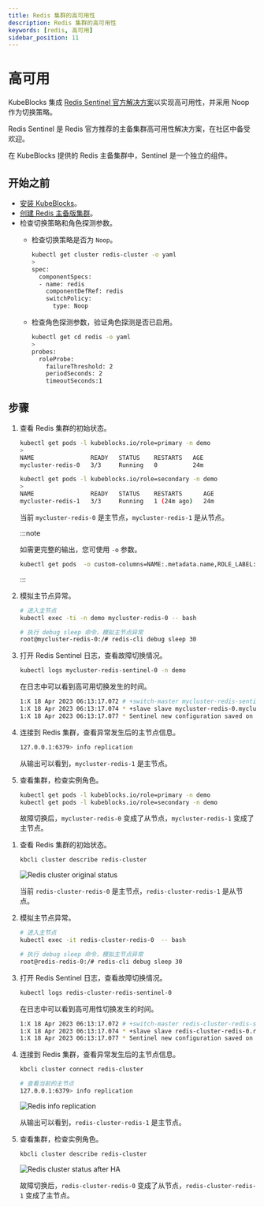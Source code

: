 ```yaml
---
title: Redis 集群的高可用性
description: Redis 集群的高可用性
keywords: [redis, 高可用]
sidebar_position: 11
---
```



# 高可用

KubeBlocks 集成 [Redis Sentinel 官方解决方案](https://redis.io/docs/management/sentinel/)以实现高可用性，并采用 Noop 作为切换策略。

Redis Sentinel 是 Redis 官方推荐的主备集群高可用性解决方案，在社区中备受欢迎。

在 KubeBlocks 提供的 Redis 主备集群中，Sentinel 是一个独立的组件。

## 开始之前

* [安装 KubeBlocks](./../../installation/install-kubeblocks.md)。
* [创建 Redis 主备版集群](./../../kubeblocks-for-redis/cluster-management/create-and-connect-to-a-redis-cluster.md#创建集群)。
* 检查切换策略和角色探测参数。
  * 检查切换策略是否为 `Noop`。

    ```bash
    kubectl get cluster redis-cluster -o yaml
    >
    spec:
      componentSpecs:
      - name: redis
        componentDefRef: redis
        switchPolicy:
          type: Noop
    ```

  * 检查角色探测参数，验证角色探测是否已启用。

    ```bash
    kubectl get cd redis -o yaml
    >
    probes:
      roleProbe:
        failureThreshold: 2
        periodSeconds: 2
        timeoutSeconds:1
    ```

## 步骤

<Tabs>

<TabItem value="kubectl" label="kubectl" default>

1. 查看 Redis 集群的初始状态。

    ```bash
    kubectl get pods -l kubeblocks.io/role=primary -n demo
    >
    NAME                READY   STATUS    RESTARTS   AGE
    mycluster-redis-0   3/3     Running   0          24m

    kubectl get pods -l kubeblocks.io/role=secondary -n demo
    >
    NAME                READY   STATUS    RESTARTS      AGE
    mycluster-redis-1   3/3     Running   1 (24m ago)   24m
    ```

   当前 `mycluster-redis-0` 是主节点，`mycluster-redis-1` 是从节点。

   :::note

   如需更完整的输出，您可使用 `-o` 参数。

   ```bash
   kubectl get pods  -o custom-columns=NAME:.metadata.name,ROLE_LABEL:.metadata.labels."kubeblocks\.io/role"
   ```

   :::

2. 模拟主节点异常。

   ```bash
   # 进入主节点
   kubectl exec -ti -n demo mycluster-redis-0 -- bash

   # 执行 debug sleep 命令，模拟主节点异常
   root@mycluster-redis-0:/# redis-cli debug sleep 30
   ```

3. 打开 Redis Sentinel 日志，查看故障切换情况。

   ```bash
   kubectl logs mycluster-redis-sentinel-0 -n demo
   ```

   在日志中可以看到高可用切换发生的时间。

   ```bash
   1:X 18 Apr 2023 06:13:17.072 # +switch-master mycluster-redis-sentinel mycluster-redis-0.mycluster-redis-headless.default.svc 6379 mycluster-redis-1.mycluster-redis-headless.default.svc 6379
   1:X 18 Apr 2023 06:13:17.074 * +slave slave mycluster-redis-0.mycluster-redis-headless.default.svc:6379 mycluster-redis-0.mycluster-redis-headless.default.svc 6379 @ mycluster-redis-sentinel mycluster-redis-1.mycluster-redis-headless.default.svc 6379
   1:X 18 Apr 2023 06:13:17.077 * Sentinel new configuration saved on disk
   ```

4. 连接到 Redis 集群，查看异常发生后的主节点信息。

    ```bash
    127.0.0.1:6379> info replication
    ```

   从输出可以看到，`mycluster-redis-1` 是主节点。

5. 查看集群，检查实例角色。

   ```bash
   kubectl get pods -l kubeblocks.io/role=primary -n demo
   kubectl get pods -l kubeblocks.io/role=secondary -n demo
   ```

   故障切换后，`mycluster-redis-0` 变成了从节点，`mycluster-redis-1` 变成了主节点。

</TabItem>

<TabItem value="kbcli" label="kbcli">

1. 查看 Redis 集群的初始状态。

   ```bash
   kbcli cluster describe redis-cluster
   ```

   ![Redis cluster original status](/img/docs/zh/redis-high-availability-initial-status.png)

   当前 `redis-cluster-redis-0` 是主节点，`redis-cluster-redis-1` 是从节点。

2. 模拟主节点异常。

   ```bash
   # 进入主节点
   kubectl exec -it redis-cluster-redis-0  -- bash

   # 执行 debug sleep 命令，模拟主节点异常
   root@redis-redis-0:/# redis-cli debug sleep 30
   ```

3. 打开 Redis Sentinel 日志，查看故障切换情况。

   ```bash
   kubectl logs redis-cluster-redis-sentinel-0
   ```

   在日志中可以看到高可用性切换发生的时间。

   ```bash
   1:X 18 Apr 2023 06:13:17.072 # +switch-master redis-cluster-redis-sentinel redis-cluster-redis-0.redis-cluster-redis-headless.default.svc 6379 redis-cluster-redis-1.redis-cluster-redis-headless.default.svc 6379
   1:X 18 Apr 2023 06:13:17.074 * +slave slave redis-cluster-redis-0.redis-cluster-redis-headless.default.svc:6379 redis-cluster-redis-0.redis-cluster-redis-headless.default.svc 6379 @ redis-cluster-redis-sentinel redis-cluster-redis-1.redis-cluster-redis-headless.default.svc 6379
   1:X 18 Apr 2023 06:13:17.077 * Sentinel new configuration saved on disk
   ```

4. 连接到 Redis 集群，查看异常发生后的主节点信息。

   ```bash
   kbcli cluster connect redis-cluster
   ```

   ```bash
   # 查看当前的主节点
   127.0.0.1:6379> info replication
   ```

   ![Redis info replication](/img/docs/zh/redis-high-availability-status-after-exception.png)

   从输出可以看到，`redis-cluster-redis-1` 是主节点。

5. 查看集群，检查实例角色。

   ```bash
   kbcli cluster describe redis-cluster
   ```

   ![Redis cluster status after HA](/img/docs/zh/redis-high-availability-role.png)

   故障切换后，`redis-cluster-redis-0` 变成了从节点，`redis-cluster-redis-1` 变成了主节点。

</TabItem>

</Tabs>
